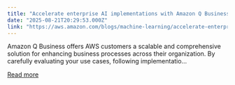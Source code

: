 ```yaml
---
title: "Accelerate enterprise AI implementations with Amazon Q Business"
date: "2025-08-21T20:29:53.000Z"
link: "https://aws.amazon.com/blogs/machine-learning/accelerate-enterprise-ai-implementations-with-amazon-q-business/"
---
```


Amazon Q Business offers AWS customers a scalable and comprehensive solution for enhancing business processes across their organization. By carefully evaluating your use cases, following implementatio...

[Read more](https://aws.amazon.com/blogs/machine-learning/accelerate-enterprise-ai-implementations-with-amazon-q-business/)
